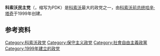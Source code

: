 {{Infobox Political Party
|country = 科索沃
|name_english = Democratic Party of Kosovo
|name_native = Partia Demokratike e Kosovës
|party_logo = Partia Demokratike e Kosovës.png
|colorcode =  blue
|leader = Kadri Veseli
|foundation = 1999年5月14日
|ideology = [[阿尔巴尼亚民族主义|阿尔巴尼亚民族主义]]<br>[[社会自由主义|社会自由主义]]<br>[[经济自由主义|经济自由主义]]<br>[[亲欧洲主义|亲欧洲主义]]
|position = [[中间偏右|中间偏右]]<ref name="center-right1">{{citation|date=27 January 2013|publisher=Gazeta Express|language=sq|title=PDK profilizohet si parti e Qendrës së Djathtë (DPK positions itself as a center-right party)|url=http://www.gazetaexpress.com/?cid=1,13,102412}}</ref><ref name="center-right2">{{citation| date=2013-01-27 | publisher= Koha TV|language= sq|title=PDK, parti e qendrës së djathtë (DPK, a ceter-right party)|url=http://www.koha.net/?page=1%2C13%2C132477}}</ref>
|international = 无
|european = 无
|europarl = 
|seats1_title  = [[科索沃议会|议会]]
|seats1        = {{Infobox political party/seats|23|120|hex= blue}}
|colours = [[红色|红色]]和[[黑色|黑色]]
|headquarters = {{KOS}}[[普里什蒂纳|普里什蒂纳]]{{ref label|status|a|}} 
|website = [http://www.pdk.info/ http://www.pdk.info/]
}}
'''科索沃民主党'''（{{lang-sq|Partia Demokratike e Kosovës}}，缩写为PDK）是[[科索沃|科索沃]]最大的政党之一，由[[科索沃總統|科索沃前总统]][[哈辛·塔奇|哈辛·塔奇]]于1999年创建。

== 参考资料 ==
<references/>
{{Political party-stub}}
{{科索沃政党}}
[[Category:科索沃政党|Category:科索沃政党]]
[[Category:保守主义政党|Category:保守主义政党]]
[[Category:社會自由主義政黨|Category:社會自由主義政黨]]
[[Category:1999年建立的政党|Category:1999年建立的政党]]